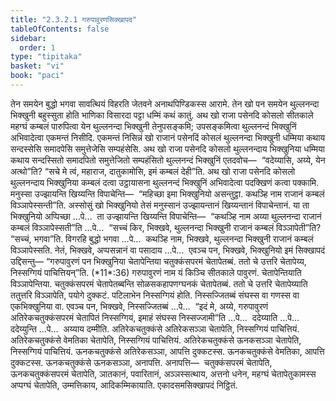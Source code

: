 ```yaml
---
title: "2.3.2.1 गरुपावुरणसिक्खापद"
tableOfContents: false
sidebar:
  order: 1
type: "tipitaka"
basket: "vi"
book: "paci"
---
```



<DynamicBreadcrumb />

<Division number="783" book="paci">

<Paragraph number="2541" book="paci">
तेन समयेन बुद्धो भगवा सावत्थियं विहरति जेतवने अनाथपिण्डिकस्स आरामे. तेन खो पन समयेन थुल्लनन्दा भिक्खुनी बहुस्सुता होति भाणिका विसारदा पट्टा धम्मिं कथं कातुं. अथ खो राजा पसेनदि कोसलो सीतकाले महग्घं कम्बलं पारुपित्वा येन थुल्लनन्दा भिक्खुनी तेनुपसङ्कमि; उपसङ्कमित्वा थुल्लनन्दं भिक्खुनिं अभिवादेत्वा एकमन्तं निसीदि. एकमन्तं निसिन्नं खो राजानं पसेनदिं कोसलं थुल्लनन्दा भिक्खुनी धम्मिया कथाय सन्दस्सेसि समादपेसि समुत्तेजेसि सम्पहंसेसि. अथ खो राजा पसेनदि कोसलो थुल्लनन्दाय भिक्खुनिया धम्मिया कथाय सन्दस्सितो समादपितो समुत्तेजितो सम्पहंसितो थुल्लनन्दं भिक्खुनिं एतदवोच—  “वदेय्यासि, अय्ये, येन अत्थो”ति? “सचे मे त्वं, महाराज, दातुकामोसि, इमं कम्बलं देही”ति. अथ खो राजा पसेनदि कोसलो थुल्लनन्दाय भिक्खुनिया कम्बलं दत्वा उट्ठायासना थुल्लनन्दं भिक्खुनिं अभिवादेत्वा पदक्खिणं कत्वा पक्कामि. मनुस्सा उज्झायन्ति खिय्यन्ति विपाचेन्ति—  “महिच्छा इमा भिक्खुनियो असन्तुट्ठा. कथञ्हि नाम राजानं कम्बलं विञ्ञापेस्सन्ती”ति.
</Paragraph>

<Paragraph number="2542" book="paci">
अस्सोसुं खो भिक्खुनियो तेसं मनुस्सानं उज्झायन्तानं खिय्यन्तानं विपाचेन्तानं. या ता भिक्खुनियो अप्पिच्छा …पे…  ता उज्झायन्ति खिय्यन्ति विपाचेन्ति—  “कथञ्हि नाम अय्या थुल्लनन्दा राजानं कम्बलं विञ्ञापेस्सती”ति …पे…  “सच्चं किर, भिक्खवे, थुल्लनन्दा भिक्खुनी राजानं कम्बलं विञ्ञापेती”ति? “सच्चं, भगवा”ति. विगरहि बुद्धो भगवा …पे…  कथञ्हि नाम, भिक्खवे, थुल्लनन्दा भिक्खुनी राजानं कम्बलं विञ्ञापेस्सति. नेतं, भिक्खवे, अप्पसन्नानं वा पसादाय …पे…  एवञ्च पन, भिक्खवे, भिक्खुनियो इमं सिक्खापदं उद्दिसन्तु—
</Paragraph>

</Division>
<Division number="784" book="paci">

<Paragraph number="2543" book="paci">
<Emphasis>“गरुपावुरणं पन भिक्खुनिया चेतापेन्तिया चतुक्कंसपरमं चेतापेतब्बं. ततो चे उत्तरि चेतापेय्य, निस्सग्गियं पाचित्तियन्”</Emphasis>ति. (*11*:<Emphasis>36</Emphasis>)
</Paragraph>

</Division>
<Division number="785" book="paci">

<Paragraph number="2544" book="paci">
<Emphasis>गरुपावुरणं</Emphasis> नाम यं किञ्चि सीतकाले पावुरणं.
</Paragraph>

<Paragraph number="2545" book="paci">
<Emphasis>चेतापेन्तिया</Emphasis>ति विञ्ञापेन्तिया.
</Paragraph>

<Paragraph number="2546" book="paci">
<Emphasis>चतुक्कंसपरमं चेतापेतब्बन्</Emphasis>ति सोळसकहापणग्घनकं चेतापेतब्बं.
</Paragraph>

<Paragraph number="2547" book="paci">
<Emphasis>ततो चे उत्तरि चेतापेय्या</Emphasis>ति ततुत्तरि विञ्ञापेति, पयोगे दुक्कटं. पटिलाभेन निस्सग्गियं होति. निस्सज्जितब्बं संघस्स वा गणस्स वा एकभिक्खुनिया वा. एवञ्च पन, भिक्खवे, निस्सज्जितब्बं …पे…  “इदं मे, अय्ये, गरुपावुरणं अतिरेकचतुक्कंसपरमं चेतापितं निस्सग्गियं, इमाहं संघस्स निस्सज्जामी”ति …पे…  ददेय्याति …पे…  ददेय्युन्ति …पे…  अय्याय दम्मीति.
</Paragraph>

</Division>
<Division number="786" book="paci">

<Paragraph number="2548" book="paci">
अतिरेकचतुक्कंसे अतिरेकसञ्ञा चेतापेति, निस्सग्गियं पाचित्तियं. अतिरेकचतुक्कंसे वेमतिका चेतापेति, निस्सग्गियं पाचित्तियं. अतिरेकचतुक्कंसे ऊनकसञ्ञा चेतापेति, निस्सग्गियं पाचित्तियं.
</Paragraph>

<Paragraph number="2549" book="paci">
ऊनकचतुक्कंसे अतिरेकसञ्ञा, आपत्ति दुक्कटस्स. ऊनकचतुक्कंसे वेमतिका, आपत्ति दुक्कटस्स. ऊनकचतुक्कंसे ऊनकसञ्ञा, अनापत्ति.
</Paragraph>

</Division>
<Division number="787" book="paci">

<Paragraph number="2550" book="paci">
अनापत्ति—  चतुक्कंसपरमं चेतापेति, ऊनकचतुक्कंसपरमं चेतापेति, ञातकानं, पवारितानं, अञ्ञस्सत्थाय, अत्तनो धनेन, महग्घं चेतापेतुकामस्स अप्पग्घं चेतापेति, उम्मत्तिकाय, आदिकम्मिकायाति.

</Paragraph>
</Division>

<Paragraph number="2551" type="center" book="paci">
एकादसमसिक्खापदं निट्ठितं.
</Paragraph>